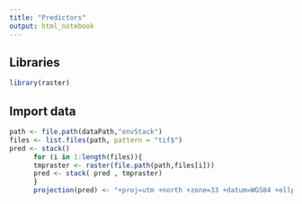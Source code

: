 ```yaml
---
title: "Predictors"
output: html_notebook
---
```


## Libraries
```r
library(raster)
```

## Import data
```r
path <- file.path(dataPath,"envStack")
files <- list.files(path, pattern = "tif$")
pred <- stack()
      for (i in 1:length(files)){
      tmpraster <- raster(file.path(path,files[i]))
      pred <- stack( pred , tmpraster)
      }
      projection(pred) <- "+proj=utm +north +zone=33 +datum=WGS84 +ellps=WGS84 +towgs84=0,0,0"
```

